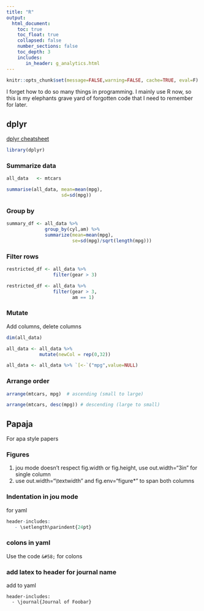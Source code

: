 ```yaml
---
title: "R"
output:
  html_document:
    toc: true
    toc_float: true
    collapsed: false
    number_sections: false
    toc_depth: 3
    includes:
       in_header: g_analytics.html
---
```


```r
knitr::opts_chunk$set(message=FALSE,warning=FALSE, cache=TRUE, eval=F)
```

I forget how to do so many things in programming. I mainly use R now, so this is my elephants grave yard of forgotten code that I need to remember for later.

## dplyr

[dplyr cheatsheet](https://github.com/rstudio/cheatsheets/raw/master/data-transformation.pdf)

```r
library(dplyr)
```

### Summarize data

```r
all_data   <- mtcars

summarise(all_data, mean=mean(mpg),
                    sd=sd(mpg))

```

### Group by

```r
summary_df <- all_data %>% 
              group_by(cyl,am) %>%
              summarize(mean=mean(mpg),
                        se=sd(mpg)/sqrt(length(mpg)))
```

### Filter rows

```r

restricted_df <- all_data %>% 
                 filter(gear > 3)

restricted_df <- all_data %>% 
                 filter(gear > 3,
                        am == 1)

```

### Mutate

Add columns, delete columns

```r
dim(all_data)

all_data <- all_data %>% 
            mutate(newCol = rep(0,32))

all_data <- all_data %>% `[<-`("mpg",value=NULL)


```
### Arrange order

```r
arrange(mtcars, mpg)  # ascending (small to large)

arrange(mtcars, desc(mpg)) # descending (large to small)

```

## Papaja

For apa style papers

### Figures

1. jou mode doesn't respect fig.width or fig.height, use out.width="3in" for single column
2. use out.width="\\textwidth" and fig.env="figure*" to span both columns

### Indentation in jou mode

for yaml

```r
header-includes:
   - \setlength\parindent{24pt}
```

### colons in yaml

Use the code `&#58;` for colons

### add latex to header for journal name

add to yaml

```
header-includes:
  - \journal{Journal of Foobar}

```



